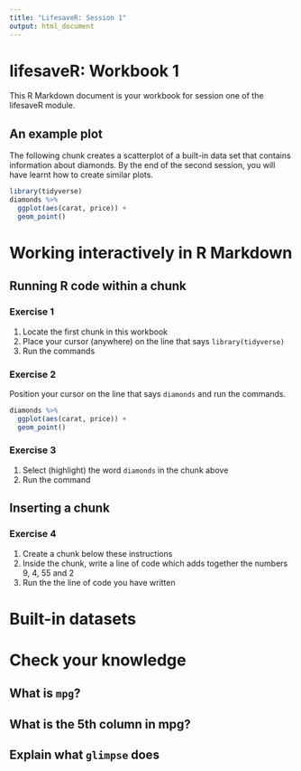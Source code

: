 ```yaml
---
title: "LifesaveR: Session 1"
output: html_document
---
```


# lifesaveR: Workbook 1

This R Markdown document is your workbook for session one of the lifesaveR module.

## An example plot

The following chunk creates a scatterplot of a built-in data set that contains information about diamonds. By the end of
the second session, you will have learnt how to create similar plots.

```r
library(tidyverse)
diamonds %>%
  ggplot(aes(carat, price)) +
  geom_point()
```

# Working interactively in R Markdown {#interactive}

## Running R code within a chunk

### Exercise 1

1. Locate the first chunk in this workbook
1. Place your cursor (anywhere) on the line that says `library(tidyverse)`
1. Run the commands

### Exercise 2

Position your cursor on the line that says `diamonds` and run the commands.

```r
diamonds %>%
  ggplot(aes(carat, price)) +
  geom_point()
```

### Exercise 3

1. Select (highlight) the word `diamonds` in the chunk above
1. Run the command

## Inserting a chunk

### Exercise 4

1. Create a chunk below these instructions
1. Inside the chunk, write a line of code which adds together the numbers 9, 4, 55 and 2
1. Run the the line of code you have written

# Built-in datasets

# Check your knowledge

## What is `mpg`?

## What is the 5th column in mpg?

## Explain what `glimpse` does